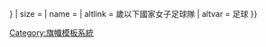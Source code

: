 {{country data {{{2}}}
| flaglink/core
| variant = {{{variant|{{{3|}}}}}}
| size = {{{size|}}}
| name = {{{name|}}}
| altlink = {{{1}}}歲以下國家女子足球隊
| altvar = 足球
}}<noinclude>
[[Category:旗幟模板系統]]
</noinclude>